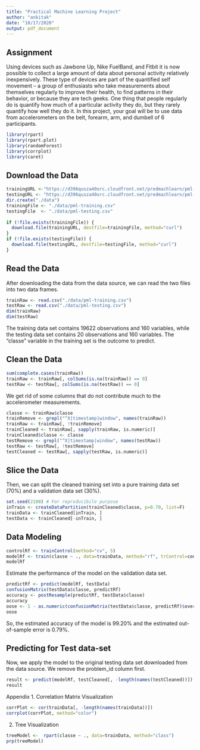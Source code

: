 ```yaml
---
title: "Practical Machine Learning Project"
author: "ankitak"
date: "10/17/2020"
output: pdf_document
---
```


Assignment
------------

Using devices such as Jawbone Up, Nike FuelBand, and Fitbit it is now possible to collect a large amount of data about personal activity relatively inexpensively. 
These type of devices are part of the quantified self movement – a group of enthusiasts who take measurements about themselves regularly to improve their health, to find patterns in their behavior, or because they are tech geeks.
One thing that people regularly do is quantify how much of a particular activity they do, but they rarely quantify how well they do it.
In this project, your goal will be to use data from accelerometers on the belt, forearm, arm, and dumbell of 6 participants. 

```r
library(rpart)
library(rpart.plot)
library(randomForest)
library(corrplot)
library(caret)
```
Download the Data
-----------------
```r
trainingURL <-"https://d396qusza40orc.cloudfront.net/predmachlearn/pml-training.csv"
testingURL <- "https://d396qusza40orc.cloudfront.net/predmachlearn/pml-testing.csv"
dir.create("./data")
trainingFile <- "./data/pml-training.csv"
testingFile  <- "./data/pml-testing.csv"
  
if (!file.exists(trainingFile)) {
  download.file(trainingURL, destfile=trainingFile, method="curl")
}
if (!file.exists(testingFile)) {
  download.file(testingURL, destfile=testingFile, method="curl")
}
```
Read the Data
-------------

After downloading the data from the data source, we can read the two files into two data frames.  
```r
trainRaw <- read.csv("./data/pml-training.csv")
testRaw <- read.csv("./data/pml-testing.csv")
dim(trainRaw)
dim(testRaw)
```

The training data set contains 19622 observations and 160 variables, while the testing data set contains 20 observations and 160 variables. The “classe” variable in the training set is the outcome to predict.  

Clean the Data
--------------
```r
sum(complete.cases(trainRaw))
trainRaw <- trainRaw[, colSums(is.na(trainRaw)) == 0] 
testRaw <- testRaw[, colSums(is.na(testRaw)) == 0] 
```
We get rid of some columns that do not contribute much to the accelerometer measurements.  
```r
classe <- trainRaw$classe
trainRemove <- grepl("^X|timestamp|window", names(trainRaw))
trainRaw <- trainRaw[, !trainRemove]
trainCleaned <- trainRaw[, sapply(trainRaw, is.numeric)]
trainCleaned$classe <- classe
testRemove <- grepl("^X|timestamp|window", names(testRaw))
testRaw <- testRaw[, !testRemove]
testCleaned <- testRaw[, sapply(testRaw, is.numeric)]
```
Slice the Data
--------------

Then, we can split the cleaned training set into a pure training data set (70%) and a validation data set (30%). 
```r
set.seed(2108) # For reproducibile purpose
inTrain <- createDataPartition(trainCleaned$classe, p=0.70, list=F)
trainData <- trainCleaned[inTrain, ]
testData <- trainCleaned[-inTrain, ]
```

Data Modeling
-------------

```r
controlRf <- trainControl(method="cv", 5)
modelRf <- train(classe ~ ., data=trainData, method="rf", trControl=controlRf, ntree=250)
modelRf
```
Estimate the performance of the model on the validation data set.  

```r
predictRf <- predict(modelRf, testData)
confusionMatrix(testData$classe, predictRf)
accuracy <- postResample(predictRf, testData$classe)
accuracy
oose <- 1 - as.numeric(confusionMatrix(testData$classe, predictRf)$overall[1])
oose
```
So, the estimated accuracy of the model is 99.20% and the estimated out-of-sample error is 0.79%.

Predicting for Test data-set
----------------------------

Now, we apply the model to the original testing data set downloaded from the data source. We remove the problem_id column first.  

```r
result <- predict(modelRf, testCleaned[, -length(names(testCleaned))])
result
```
Appendix
1. Correlation Matrix Visualization  

```r
corrPlot <- cor(trainData[, -length(names(trainData))])
corrplot(corrPlot, method="color")
```

2. Tree Visualization  

```r
treeModel <-  rpart(classe ~ ., data=trainData, method="class")
prp(treeModel) 
```
